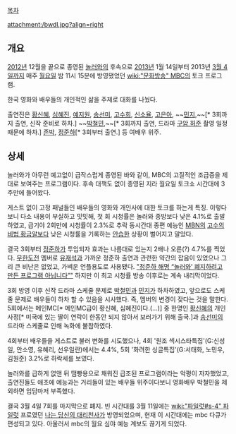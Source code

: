 [[목차]]

attachment:/bwdl.jpg?align=right

== 개요 ==

[[2012]]년 12월을 끝으로 종영된 [[놀러와]]의 후속으로 [[2013년]] 1월 14일부터 2013년 [[3월 4일]]까지 매주 [[월요일]] 밤 11시 15분에 방영됐었던 [[wiki:"문화방송" MBC]]의 토크 프로그램.

한국 영화와 배우들의 개인적인 삶을 주제로 대화를 나눴다.

출연진은 [[황신혜]], [[심혜진]], [[예지원]], [[송선미]], [[고수희]], [[신소율]], [[고은아]], ~~[[민지]],~~[* 3회까지 출연,  신작 준비로 하차.] ~~[[박철민]],~~[* 3회까지 출연, 드라마 [[구암 허준]] 촬영 일정 때문에 하차.] [[존박]], [[정준하]][* 3회부터 출연.] 등 여배우 위주.

== 상세 ==
놀러와가 아무런 예고없이 급작스럽게 종영된 바와 같이, MBC의 고질적인 조급증을 제대로 보여주는 프로그램이다. 후속 대책도 없이 종영된 지라 월요일 토크쇼 시간대에 3주만에 들어왔다.

게스트 없이 고정 패널들인 배우들의 영화와 개인사에 대한 토크를 하는게 특징. 이렇다보니 다소 내용이 부실하고 밋밋해, 첫 회 시청률은 놀러와 종방보다 낮은 4.1%로 출발하였고, 급기야 2회만에 시청률이 2.3%로 추락 동시간대 종편 예능인 [[MBN]]의 [[고수의 비법 황금알]]보다 낮은 시청률을 기록하는 [[안습]]한 상황이 벌어지고 말았다. 

결국 3회부터 [[정준하]]가 투입되자 효과는 나름대로 있는지 2배나 오른(?) 4.7%를 찍었다. [[무한도전]] 멤버로 [[유재석]]과 가까운 정준하 출연과 관련한 약간의 잡음이 있었으나 그리 큰 비난은 없었고, 가벼운 언플용도로 사용됐다. [http://www.imaeil.com/sub_news/sub_news_view.php?news_id=5064&yy=2013 "정준하 해명 “놀러와’ 폐지하려고 만든 프로그램 아닙니다”"]  하지만 이 최고 시청률 방송 이후로는 계속 내리막이었다.

3회 방영 이후 신작 드라마 스케줄 문제로 [[박철민]]과 [[민지]]가 하차하였고, 앞으로도 스케줄 문제로 배우들이 하차 할 수 있음을 시사했다. 즉, 멤버의 변경이 잦다는 것을 말한다. 5회에서는 메인MC[* 메인MC급이 황신혜, 심혜진이다.(...)] 중 한명인 [[황신혜]]의 개인사정[* 미국에 있는 딸이 연락이 한동안 되지 않아서 보러가기 위해 출국.]과 [[송선미]]의 드라마 스케줄로 인해 녹화에 불참하였다.

4회부터 배우들을 게스트로 불러 변화를 시도했으나, 4회 '원조 섹시스타특집'(G:신성일, 안소영, 유혜리, 선우일란)에서는 4.4%, 5회 '화려한 싱글특집'(G:서태화, 노민우, 김원준) 3.2%로 하락세를 보였다. 

놀러와를 급하게 없앤 뒤 땜빵용으로 채워진 급조된 프로그램이라는 악평이 자자했었고, 출연진들도 애초에 예능과는 거리들이 있는 배우들 위주이다보니 영화배우 박철민을 제외하면 입담마저 부족했다. 

결국 3월 4일 7회를 마지막으로 폐지. 빈 시간대를 3월 11일에는 [[wiki:"파일럿#s-4" 파일럿]] 프로였던 [[나는 당신의 대리천사]]가 방영되었으며, 현재 이 시간대에는 mbc 다큐가 편성되고 있다.  아울러서 mbc의 월요 심야 예능 계보도 끊기게 되었다.
